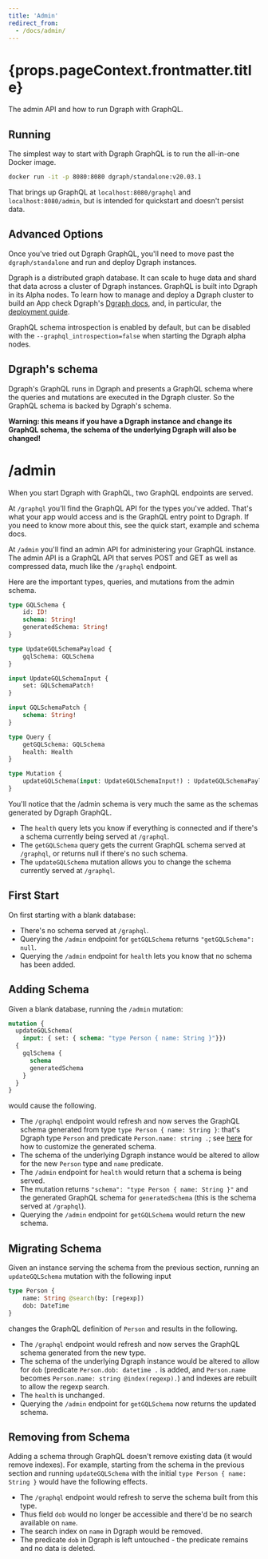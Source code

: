 ```yaml
---
title: 'Admin'
redirect_from:
  - /docs/admin/
---
```


<h1>{props.pageContext.frontmatter.title}</h1>

The admin API and how to run Dgraph with GraphQL.

## Running

The simplest way to start with Dgraph GraphQL is to run the all-in-one Docker image.

```sh
docker run -it -p 8080:8080 dgraph/standalone:v20.03.1
```

That brings up GraphQL at `localhost:8080/graphql` and `localhost:8080/admin`, but is intended for quickstart and doesn't persist data.

## Advanced Options

Once you've tried out Dgraph GraphQL, you'll need to move past the `dgraph/standalone` and run and deploy Dgraph instances.

Dgraph is a distributed graph database.  It can scale to huge data and shard that data across a cluster of Dgraph instances.  GraphQL is built into Dgraph in its Alpha nodes. To learn how to manage and deploy a Dgraph cluster to build an App check Dgraph's [Dgraph docs](https://docs.dgraph.io/), and, in particular, the [deployment guide](https://docs.dgraph.io/deploy/).

GraphQL schema introspection is enabled by default, but can be disabled with the `--graphql_introspection=false` when starting the Dgraph alpha nodes.

## Dgraph's schema

Dgraph's GraphQL runs in Dgraph and presents a GraphQL schema where the queries and mutations are executed in the Dgraph cluster.  So the GraphQL schema is backed by Dgraph's schema.

**Warning: this means if you have a Dgraph instance and change its GraphQL schema, the schema of the underlying Dgraph will also be changed!**

# /admin

When you start Dgraph with GraphQL, two GraphQL endpoints are served.

At `/graphql` you'll find the GraphQL API for the types you've added.  That's what your app would access and is the GraphQL entry point to Dgraph.  If you need to know more about this, see the quick start, example and schema docs.

At `/admin` you'll find an admin API for administering your GraphQL instance.  The admin API is a GraphQL API that serves POST and GET as well as compressed data, much like the `/graphql` endpoint.

Here are the important types, queries, and mutations from the admin schema.

```graphql
type GQLSchema {
	id: ID!
	schema: String! 
	generatedSchema: String!
}

type UpdateGQLSchemaPayload {
	gqlSchema: GQLSchema
}

input UpdateGQLSchemaInput {
	set: GQLSchemaPatch!
}

input GQLSchemaPatch {
	schema: String!
}

type Query {
	getGQLSchema: GQLSchema
	health: Health
}

type Mutation {
	updateGQLSchema(input: UpdateGQLSchemaInput!) : UpdateGQLSchemaPayload
}
```

You'll notice that the /admin schema is very much the same as the schemas generated by Dgraph GraphQL.

* The `health` query lets you know if everything is connected and if there's a schema currently being served at `/graphql`.
* The `getGQLSchema` query gets the current GraphQL schema served at `/graphql`, or returns null if there's no such schema.
* The `updateGQLSchema` mutation allows you to change the schema currently served at `/graphql`.

## First Start

On first starting with a blank database:

* There's no schema served at `/graphql`.
* Querying the `/admin` endpoint for `getGQLSchema` returns `"getGQLSchema": null`.
* Querying the `/admin` endpoint for `health` lets you know that no schema has been added.

## Adding Schema

Given a blank database, running the `/admin` mutation:

```graphql
mutation {
  updateGQLSchema(
    input: { set: { schema: "type Person { name: String }"}})
  {
    gqlSchema {
      schema
      generatedSchema
    }
  }
}
```

would cause the following.

* The `/graphql` endpoint would refresh and now serves the GraphQL schema generated from type `type Person { name: String }`: that's Dgraph type `Person` and predicate `Person.name: string .`; see [here](/dgraph) for how to customize the generated schema.
* The schema of the underlying Dgraph instance would be altered to allow for the new `Person` type and `name` predicate.
* The `/admin` endpoint for `health` would return that a schema is being served.
* The mutation returns `"schema": "type Person { name: String }"` and the generated GraphQL schema for `generatedSchema` (this is the schema served at `/graphql`).
* Querying the `/admin` endpoint for `getGQLSchema` would return the new schema.

## Migrating Schema

Given an instance serving the schema from the previous section, running an `updateGQLSchema` mutation with the following input

```graphql
type Person {
    name: String @search(by: [regexp])
    dob: DateTime
}
```

changes the GraphQL definition of `Person` and results in the following.

* The `/graphql` endpoint would refresh and now serves the GraphQL schema generated from the new type.
* The schema of the underlying Dgraph instance would be altered to allow for `dob` (predicate `Person.dob: datetime .` is added, and `Person.name` becomes `Person.name: string @index(regexp).`) and indexes are rebuilt to allow the regexp search.
* The `health` is unchanged.
* Querying the `/admin` endpoint for `getGQLSchema` now returns the updated schema.

## Removing from Schema

Adding a schema through GraphQL doesn't remove existing data (it would remove indexes).  For example, starting from the schema in the previous section and running `updateGQLSchema` with the initial `type Person { name: String }` would have the following effects.

* The `/graphql` endpoint would refresh to serve the schema built from this type.
* Thus field `dob` would no longer be accessible and there'd be no search available on `name`.
* The search index on `name` in Dgraph would be removed.
* The predicate `dob` in Dgraph is left untouched - the predicate remains and no data is deleted.
